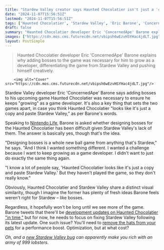 ```yaml
---
title: "Stardew Valley creator says Haunted Chocolatier isn't just a 'copy and paste' of his iconic farming sim: 'They haven't played the game, so they don't really know'"
date: "2024-11-07T15:56:51Z"
lastmod: "2024-11-07T15:56:51Z"
tags: ['Haunted Chocolatier', 'Stardew Valley', 'Eric Barone', 'ConcernedApe', 'Simulation', 'Farming', 'RPG', 'Boss Fight']
draft: false
summary: "Haunted Chocolatier developer Eric 'ConcernedApe' Barone explains why adding bosses to the game was necessary for him to grow as a developer, differentiating the game from Stardew Valley and pushing himself creatively."
images: ["https://cdn.mos.cms.futurecdn.net/vbipsh6wEzvHSYHac4jdLT.jpg"]
layout: PostSimple
---
```

> Haunted Chocolatier developer Eric 'ConcernedApe' Barone explains why adding bosses to the game was necessary for him to grow as a developer, differentiating the game from Stardew Valley and pushing himself creatively.


        <img alt="Cover" src="https://cdn.mos.cms.futurecdn.net/vbipsh6wEzvHSYHac4jdLT.jpg"/>
        
Stardew Valley developer Eric 'ConcernedApe' Barone says adding bosses to his upcoming game Haunted Chocolatier was necessary to ensure he keeps "growing" as a game developer. It's also a key thing that sets the two games apart, in case you think Haunted Chocolatier "looks like it's just a copy and paste Stardew Valley," as per Barone's words.

Speaking to [Nintendo Life](https://www.nintendolife.com/features/i-donrt-want-to-see-it-fizzle-outr-stardew-valley-creator-on-why-he-cant-give-it-up), Barone is asked whether designing bosses for the Haunted Chocolatier has been difficult given Stardew Valley's lack of them. The answer is basically yes, though that's the idea.

"Designing bosses is a whole new ball game from anything that's Stardew," he says. "And I think I wanted something different. I wanted a challenge because I want to keep growing as a game developer. I didn't want to just do exactly the same thing again.

"I know a lot of people say, 'Haunted Chocolatier looks like it's just a copy and paste Stardew Valley.' But they haven't played the game, so they don't really know."

Obviously, Haunted Chocolatier and Stardew Valley share a distinct visual similarity, though I imagine the former has plenty of fresh ideas Barone feels weren't right for Stardew – like bosses.

Regardless, it hopefully won't be long until we see more of the game. Barone tweets that there'll be [development updates on Haunted Chocolatier "in time,"](https://www.gamesradar.com/games/simulation/haunted-chocolatier-will-receive-new-updates-in-time-as-stardew-valley-creator-concernedape-says-hes-currently-focused-on-fixes-for-his-farming-sim/) but for now, he needs to focus on fixing Stardew Valley following its latest update. One such issue? You'll need to [remove the hats from your pets](https://www.gamesradar.com/games/simulation/eric-barone-has-a-new-stardew-valley-psa-for-players-experiencing-performance-issues-remove-all-hats-from-pets-and-yes-theres-lore-for-that-one-too/) for a performance boost. Optimization, but at what cost?

*Oh, and a *[<em>new Stardew Valley bug</em>](https://www.gamesradar.com/games/simulation/new-stardew-valley-bug-can-apparently-make-you-rich-with-an-army-of-999-lobsters-players-insist-its-a-feature-as-creator-eric-barone-says-hell-look-into-it/)* can apparently make you rich with an army of 999 lobsters.*
        